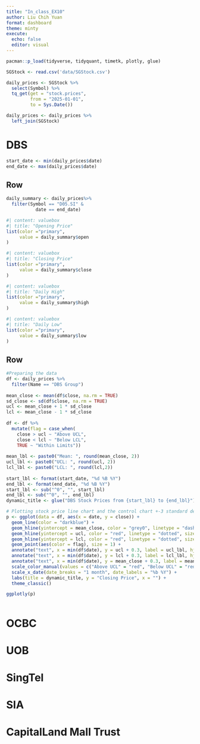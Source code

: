 ```yaml
---
title: "In_class_EX10"
author: Liu Chih Yuan
format: dashboard
theme: minty
execute: 
  echo: false
  editor: visual
---
```


```r
pacman::p_load(tidyverse, tidyquant, timetk, plotly, glue)
```

```r
SGStock <- read.csv('data/SGStock.csv')
```

```r
daily_prices <- SGStock %>%
  select(Symbol) %>%
  tq_get(get = "stock.prices",
         from = "2025-01-01",
         to = Sys.Date())

daily_prices <- daily_prices %>%
  left_join(SGStock)
```

# DBS

```r
start_date <- min(daily_prices$date)
end_date <- max(daily_prices$date)
```

## Row {height="20%"}

```r
daily_summary <- daily_prices%>%
  filter(Symbol == "D05.SI" &
           date == end_date)
```

```r
#| content: valuebox
#| title: "Opening Price"
list(color ="primary",
     value = daily_summary$open
)
```

```r
#| content: valuebox
#| title: "Closing Price"
list(color ="primary",
     value = daily_summary$close
)
```

```r
#| content: valuebox
#| title: "Daily High"
list(color ="primary",
     value = daily_summary$high
)
```

```r
#| content: valuebox
#| title: "Daily Low"
list(color ="primary",
     value = daily_summary$low
)
```

## Row
```r
#Preparing the data
df <- daily_prices %>%
  filter(Name == "DBS Group")
 
mean_close <- mean(df$close, na.rm = TRUE)
sd_close <- sd(df$close, na.rm = TRUE)
ucl <- mean_close + 1 * sd_close
lcl <- mean_close - 1 * sd_close
 
df <- df %>%
  mutate(flag = case_when(
    close > ucl ~ "Above UCL",
    close < lcl ~ "Below LCL",
    TRUE ~ "Within Limits"))
 
mean_lbl <- paste0("Mean: ", round(mean_close, 2))
ucl_lbl <- paste0("UCL: ", round(ucl, 2))
lcl_lbl <- paste0("LCL: ", round(lcl,2))
 
start_lbl <- format(start_date, "%d %B %Y")
end_lbl <- format(end_date, "%d %B %Y")
start_lbl <- sub("^0", "", start_lbl)
end_lbl <- sub("^0", "", end_lbl)
dynamic_title <- glue("DBS Stock Prices from {start_lbl} to {end_lbl}")
```

```r
# Plotting stock price line chart and the control chart +-3 standard deviations from the mean
p <- ggplot(data = df, aes(x = date, y = close)) +
  geom_line(color = "darkblue") +
  geom_hline(yintercept = mean_close, color = "grey0", linetype = "dashed", size = 0.5, alpha = 0.8) +
  geom_hline(yintercept = ucl, color = "red", linetype = "dotted", size = 0.5, alpha = 0.8) +
  geom_hline(yintercept = lcl, color = "red", linetype = "dotted", size = 0.5, alpha = 0.8) +
  geom_point(aes(color = flag), size = 1) +
  annotate("text", x = min(df$date), y = ucl + 0.3, label = ucl_lbl, hjust = 0, color = "red", size = 3.5) +
  annotate("text", x = min(df$date), y = lcl + 0.3, label = lcl_lbl, hjust = 0, color = "red", size = 3.5) +
  annotate("text", x = min(df$date), y = mean_close + 0.3, label = mean_lbl, hjust = 0, color = "darkgreen", size = 3.5) +
  scale_color_manual(values = c("Above UCL" = "red", "Below UCL" = "red", "Within Limits" = "steelblue"))+
  scale_x_date(date_breaks = "1 month", date_labels = "%b %Y") +
  labs(title = dynamic_title, y = "Closing Price", x = "") +
  theme_classic()

ggplotly(p)
```

```r

```

# OCBC

# UOB

# SingTel

# SIA

# CapitalLand Mall Trust
